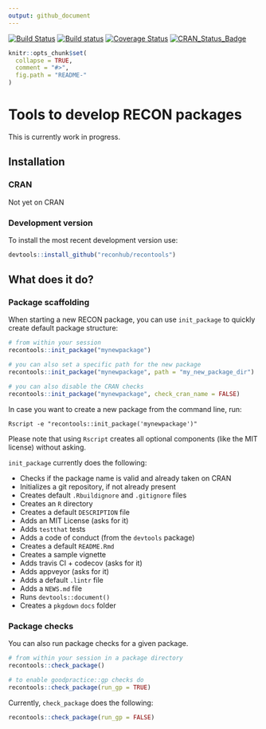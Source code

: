 ```yaml
---
output: github_document
---
```

[![Build Status](https://travis-ci.org/reconhub/recontools.svg?branch=master)](https://travis-ci.org/reconhub/recontools)
[![Build status](https://ci.appveyor.com/api/projects/status/wn4un3v2e3owts4l/branch/master?svg=true)](https://ci.appveyor.com/project/dirkschumacher/recontools/branch/master)
[![Coverage Status](https://img.shields.io/codecov/c/github/reconhub/recontools/master.svg)](https://codecov.io/github/reconhub/recontools?branch=master)
[![CRAN_Status_Badge](http://www.r-pkg.org/badges/version/recontools)](https://cran.r-project.org/package=recontools)

```r
knitr::opts_chunk$set(
  collapse = TRUE,
  comment = "#>",
  fig.path = "README-"
)
```

# Tools to develop RECON packages

This is currently work in progress.

## Installation

### CRAN

Not yet on CRAN

### Development version

To install the most recent development version use:

```r
devtools::install_github("reconhub/recontools")
```

## What does it do?

### Package scaffolding

When starting a new RECON package, you can use `init_package` to quickly create default package structure:

```r
# from within your session
recontools::init_package("mynewpackage")

# you can also set a specific path for the new package
recontools::init_package("mynewpackage", path = "my_new_package_dir")

# you can also disable the CRAN checks
recontools::init_package("mynewpackage", check_cran_name = FALSE)
```

In case you want to create a new package from the command line, run:

```
Rscript -e "recontools::init_package('mynewpackage')"
```
Please note that using `Rscript` creates all optional components (like the MIT license) without asking.

`init_package` currently does the following:

* Checks if the package name is valid and already taken on CRAN
* Initializes a git repository, if not already present
* Creates default `.Rbuildignore` and `.gitignore` files
* Creates an `R` directory
* Creates a default `DESCRIPTION` file
* Adds an MIT License (asks for it)
* Adds `testthat` tests
* Adds a code of conduct (from the `devtools` package)
* Creates a default `README.Rmd`
* Creates a sample vignette
* Adds travis CI + codecov (asks for it)
* Adds appveyor (asks for it)
* Adds a default `.lintr` file
* Adds a `NEWS.md` file
* Runs `devtools::document()`
* Creates a `pkgdown` `docs` folder

### Package checks

You can also run package checks for a given package.

```r
# from within your session in a package directory
recontools::check_package()

# to enable goodpractice::gp checks do
recontools::check_package(run_gp = TRUE)
```

Currently, `check_package` does the following:

```r
recontools::check_package(run_gp = FALSE)
```

